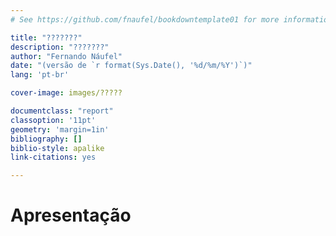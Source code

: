 ```yaml
--- 
# See https://github.com/fnaufel/bookdowntemplate01 for more information.

title: "???????"
description: "???????"
author: "Fernando Náufel"
date: "(versão de `r format(Sys.Date(), '%d/%m/%Y')`)"
lang: 'pt-br'

cover-image: images/?????

documentclass: "report"
classoption: '11pt'
geometry: 'margin=1in'
bibliography: []
biblio-style: apalike
link-citations: yes

---
```


# Apresentação {- #apresentacao}


